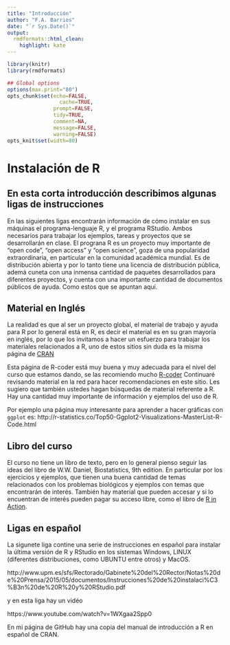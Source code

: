 ```yaml
---
title: "Introducción"
author: "F.A. Barrios"
date: "`r Sys.Date()`"
output:
  rmdformats::html_clean:
    highlight: kate
---
```



```r
library(knitr)
library(rmdformats)

## Global options
options(max.print="80")
opts_chunk$set(echo=FALSE,
	             cache=TRUE,
               prompt=FALSE,
               tidy=TRUE,
               comment=NA,
               message=FALSE,
               warning=FALSE)
opts_knit$set(width=80)
```

# Instalación de R  
## En esta corta introducción describimos algunas ligas de instrucciones  

En las siguientes ligas encontrarán información de cómo instalar en sus máquinas el programa-lenguaje R, y el 
programa RStudio.  Ambos necesarios para trabajar los ejemplos, tareas y proyectos que se desarrollarán en clase.
El prograna R es un proyecto muy importante de "open code", "open access" y "open science", goza de una popularidad
extraordinaria, en particular en la comunidad académica mundial. Es de distribución abierta y por lo tanto tiene una
licencia de distribución pública, ademá cuneta con una inmensa cantidad de paquetes desarrollados para diferentes
proyectos, y cuenta con una importante cantidad de documentos públicos de ayuda. Como estos que se apuntan aquí.  


## Material en Inglés  
La realidad es que al ser un proyecto global, el material de trabajo y ayuda para R por lo general está en R, es decir el
material es en su gran mayoría en inglés, por lo que los invitamos a hacer un esfuerzo para trabajar los materiales
relacionados a R, uno de estos sitios sin duda es la misma página de [CRAN](https://cran.r-project.org/)   

Esta página de R-coder está muy buena y muy adecuada para el nivel del curso que estamos dando, se las recomiendo mucho [R-coder](https://r-coder.com/r-introduction/) Continuaré revisando material en la red para hacer recomendaciones en este sitio. Les sugiero que también ustedes hagan búsquedas de material referente a R.  Hay una cantidad muy importante de información y ejemplos del uso de R.  

Por ejemplo una página muy interesante para aprender a hacer gráficas con `ggplot` es: http://r-statistics.co/Top50-Ggplot2-Visualizations-MasterList-R-Code.html  

## Libro del curso  
El curso no tiene un libro de texto, pero en lo general pienso seguir las ideas del libro de W.W. Daniel, Biostatistics, 9th edition. En particular por los ejercicios y ejemplos, que tienen una buena cantidad de temas relacionados con los problemas biológicos y ejemplos con temas que encontrarán de interés.  También hay material que pueden accesar y si lo encuentran de interés pueden pagar su acceso libre, como el libro de [R in Action](https://livebook.manning.com/book/r-in-action-third-edition/copyright-2020-manning-publications/v-8/5).  


## Ligas en español  
La sigunete liga contine una serie de instrucciones en español para instalar la última versión de R y RStudio en
los sistemas Windows, LINUX (diferentes distribuciones, como UBUNTU entre otros) y MacOS.  

http://www.upm.es/sfs/Rectorado/Gabinete%20del%20Rector/Notas%20de%20Prensa/2015/05/documentos/Instrucciones%20de%20instalaci%C3%B3n%20de%20R%20y%20RStudio.pdf  

y en esta liga hay un vidéo 

https://www.youtube.com/watch?v=1WXgaa2Spp0

En mi página de GitHub hay una copia del manual de introducción a R en español de CRAN.  
